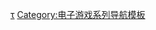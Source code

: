 <includeonly><!-- 在這裡加入模板的保護標識 --></includeonly><noinclude>{{template doc page viewed directly}}</noinclude>
{{collapsible option}}
<includeonly>

{{DEFAULTSORT:Halo}}
[[Category:最後一戰系列|τ]]
[[Category:电子游戏系列导航模板]]
</includeonly>